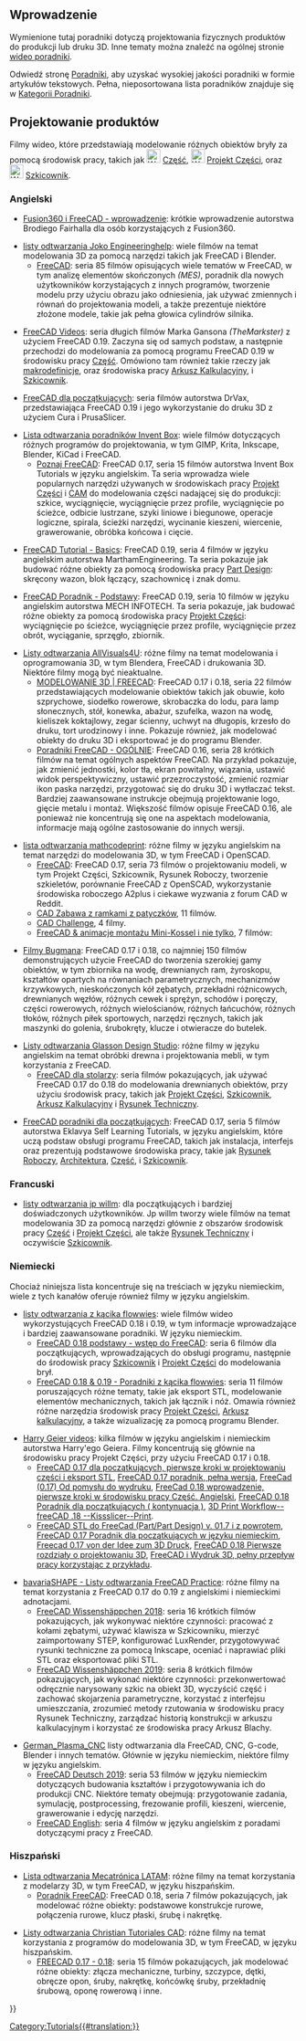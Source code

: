 <languages/>

{{VeryImportantMessage|Proszę zwrócić uwagę na wersję FreeCAD użytą w poradniku. Jeśli w opracowaniu została wykorzystana starsza wersja programu, ogólny proces modelowania może nadal działać, ale niektóre narzędzia w nowszych wydaniach mogły ulec zmianie. Nie dodawaj filmów wykonanych w wersji '''0.16''' lub starszej, ponieważ te wydania są uważane za przestarzałe.}}

<span id="Introduction"></span>
==Wprowadzenie==

Wymienione tutaj poradniki dotyczą projektowania fizycznych produktów do produkcji lub druku 3D. Inne tematy można znaleźć na ogólnej stronie [[video_tutorials/pl|wideo poradniki]].

Odwiedź stronę [[Tutorials/pl|Poradniki]], aby uzyskać wysokiej jakości poradniki w formie artykułów tekstowych. Pełna, nieposortowana lista poradników znajduje się w [[:Category:Tutorials/pl|Kategorii Poradniki]].

<span id="Product_design"></span>
==Projektowanie produktów==

Filmy wideo, które przedstawiają modelowanie różnych obiektów bryły za pomocą środowisk pracy, takich jak [[Image:Workbench_Part.svg|24px]] [[Part_Workbench/pl|Część]], [[Image:Workbench_PartDesign.svg|24px]] [[PartDesign_Workbench/pl|Projekt Części]], oraz [[Image:Workbench_Sketcher.svg|24px]] [[Sketcher_Workbench/pl|Szkicownik]].

<span id="English"></span>
===Angielski===

* [https://www.youtube.com/watch?v=_GxJkB23ZHM Fusion360 i FreeCAD - wprowadzenie]: krótkie wprowadzenie autorstwa Brodiego Fairhalla dla osób korzystających z Fusion360.

* [https://www.youtube.com/channel/UC-CubOaooNwC-3RBKUoAOQQ/playlists listy odtwarzania Joko Engineeringhelp]: wiele filmów na temat modelowania 3D za pomocą narzędzi takich jak FreeCAD i Blender.
** [https://www.youtube.com/playlist?list=PL7eiW2bt21YU6QEbly78kUgQCNEiDUwSH FreeCAD]: seria 85 filmów opisujących wiele tematów w FreeCAD, w tym analizę elementów skończonych ''(MES)'', poradnik dla nowych użytkowników korzystających z innych programów, tworzenie modelu przy użyciu obrazu jako odniesienia, jak używać zmiennych i równań do projektowania modeli, a także prezentuje niektóre złożone modele, takie jak pełna głowica cylindrów silnika.

* [https://www.youtube.com/watch?v=YOXOlqw1Pvg&list=PLH_3jUdtTUKU9kajyWPz2C848TYSI7GET FreeCAD Videos]: seria długich filmów Marka Gansona ''(TheMarkster)'' z użyciem FreeCAD 0.19. Zaczyna się od samych podstaw, a następnie przechodzi do modelowania za pomocą programu FreeCAD 0.19 w środowisku pracy [[Part_Workbench/pl|Część]]. Omówiono tam również takie rzeczy jak [[Macros/pl|makrodefinicje]], oraz środowiska pracy [[Spreadsheet_Workbench/pl|Arkusz Kalkulacyjny]], i [[Sketcher_Workbench/pl|Szkicownik]].

* [https://www.youtube.com/playlist?list=PLxa9m2nC6N924jFUOYRECQUMm9xl4_jUI FreeCAD dla początkujących]: seria filmów autorstwa DrVax, przedstawiająca FreeCAD 0.19 i jego wykorzystanie do druku 3D z użyciem Cura i PrusaSlicer.

* [https://www.youtube.com/channel/UCRQCzMftIUElX03kHjV4rmQ/playlists Lista odtwarzania poradników Invent Box]: wiele filmów dotyczących różnych programów do projektowania, w tym GIMP, Krita, Inkscape, Blender, KiCad i FreeCAD.
** [https://www.youtube.com/watch?v=CG_czsNdUfs&list=PL2935W76vRNFvUGefQr3q9P9eezJZyj-u Poznaj FreeCAD]: FreeCAD 0.17, seria 15 filmów autorstwa Invent Box Tutorials w języku angielskim. Ta seria wprowadza wiele popularnych narzędzi używanych w środowiskach pracy [[PartDesign_Workbench/pl|Projekt Części]] i [[CAM_Workbench/pl|CAM]] do modelowania części nadającej się do produkcji: szkice, wyciągnięcie, wyciągnięcie przez profile, wyciągnięcie po ścieżce, odbicie lustrzane, szyki liniowe i biegunowe, operacje logiczne, spirala, ścieżki narzędzi, wycinanie kieszeni, wiercenie, grawerowanie, obróbka końcowa i cięcie.

* [https://www.youtube.com/watch?v=8V4zmIoYuOA&list=PL4mEeIFbIt5e_gfW3sxbDwHBkORFrJvPe FreeCAD Tutorial - Basics]: FreeCAD 0.19, seria 4 filmów w języku angielskim autorstwa MarthamEngineering. Ta seria pokazuje jak budować różne obiekty za pomocą środowiska pracy [[PartDesign_Workbench/pl|Part Design]]: skręcony wazon, blok łączący, szachownicę i znak domu.

* [https://www.youtube.com/channel/UCwCv3eUU5qWywmunb9voJPA/videos FreeCAD Poradnik - Podstawy]: FreeCAD 0.19, seria 10 filmów w języku angielskim autorstwa MECH INFOTECH. Ta seria pokazuje, jak budować różne obiekty za pomocą środowiska pracy [[PartDesign_Workbench/pl|Projekt Części]]: wyciągnięcie po ścieżce, wyciągnięcie przez profile, wyciągnięcie przez obrót, wyciąganie, sprzęgło, zbiornik.

* [https://www.youtube.com/channel/UCZ3nn99kwDQSmmHu9ohYoKQ/playlists Listy odtwarzania AllVisuals4U]: różne filmy na temat modelowania i oprogramowania 3D, w tym Blendera, FreeCAD i drukowania 3D. Niektóre filmy mogą być nieaktualne.
** [https://www.youtube.com/watch?v=4DjCLZNg60U&list=PLKu--JcOZKTPE13UyWyrS8Hp5-kgnTifN MODELOWANIE 3D | FREECAD]: FreeCAD 0.17 i 0.18, seria 22 filmów przedstawiających modelowanie obiektów takich jak obuwie, koło szprychowe, siodełko rowerowe, skrobaczka do lodu, para lamp słonecznych, stół, konewka, abażur, szufelka, wazon na wodę, kieliszek koktajlowy, zegar ścienny, uchwyt na długopis, krzesło do druku, tort urodzinowy i inne. Pokazuje również, jak modelować obiekty do druku 3D i eksportować je do programu Blender.
** [https://www.youtube.com/watch?v=WdBQPXeAeMc&list=PLKu--JcOZKTPZjy761ELQ7ba45yZmxOpj Poradniki FreeCAD - OGÓLNIE]: FreeCAD 0.16, seria 28 krótkich filmów na temat ogólnych aspektów FreeCAD. Na przykład pokazuje, jak zmienić jednostki, kolor tła, ekran powitalny, wiązania, ustawić widok perspektywiczny, ustawić przezroczystość, zmienić rozmiar ikon paska narzędzi, przygotować się do druku 3D i wytłaczać tekst. Bardziej zaawansowane instrukcje obejmują projektowanie logo, gięcie metalu i montaż. Większość filmów opisuje FreeCAD 0.16, ale ponieważ nie koncentrują się one na aspektach modelowania, informacje mają ogólne zastosowanie do innych wersji.

* [https://www.youtube.com/channel/UCnxMaGMCrWAQgwF61ISRpGw/playlists lista odtwarzania mathcodeprint]: różne filmy w języku angielskim na temat narzędzi do modelowania 3D, w tym FreeCAD i OpenSCAD.
** [https://www.youtube.com/watch?v=jlmd5_lnwXM&list=PLkRx3bM9e3yCPkg9NQmW1eM-ynKcjoGhh FreeCAD]: FreeCAD 0.17, seria 73 filmów o projektowaniu modeli, w tym Projekt Części, Szkicownik, Rysunek Roboczy, tworzenie szkieletów, porównanie FreeCAD z OpenSCAD, wykorzystanie środowiska roboczego A2plus i ciekawe wyzwania z forum CAD w Reddit.
** [https://www.youtube.com/watch?v=EY43T0bpYVQ&list=PLkRx3bM9e3yDefdoU5mRU8QrtSSoKFDP- CAD Zabawa z ramkami z patyczków], 11 filmów.
** [https://www.youtube.com/watch?v=r1x5kku10-k&list=PLkRx3bM9e3yCgQwVvDBkevZe-72zs702l CAD Challenge], 4 filmy.
** [https://www.youtube.com/watch?v=OQCjM_uwAzM&list=PLkRx3bM9e3yAMECNK708fEuWgzTU5H-CX FreeCAD & animacje montażu Mini-Kossel i nie tylko], 7 filmów:

* [https://www.youtube.com/user/fiestasbc/videos Filmy Bugmana]: FreeCAD 0.17 i 0.18, co najmniej 150 filmów demonstrujących użycie FreeCAD do tworzenia szerokiej gamy obiektów, w tym zbiornika na wodę, drewnianych ram, żyroskopu, kształtów opartych na równaniach parametrycznych, mechanizmów krzywkowych, nieskończonych kół zębatych, przekładni różnicowych, drewnianych węzłów, różnych cewek i sprężyn, schodów i poręczy, części rowerowych, różnych wielościanów, różnych łańcuchów, różnych tłoków, różnych piłek sportowych, narzędzi ręcznych, takich jak maszynki do golenia, śrubokręty, klucze i otwieracze do butelek.

* [https://www.youtube.com/channel/UC-Nio4u1JhP7eUFeBtz7XFw/playlists Listy odtwarzania Glasson Design Studio]: różne filmy w języku angielskim na temat obróbki drewna i projektowania mebli, w tym korzystania z FreeCAD.
** [https://www.youtube.com/playlist?list=PLNKr-ocZWgQ66AX5y3uY71SCTClpUpGrt FreeCAD dla stolarzy]: seria filmów pokazujących, jak używać FreeCAD 0.17 do 0.18 do modelowania drewnianych obiektów, przy użyciu środowisk pracy, takich jak [[PartDesign_Workbench/pl|Projekt Części]], [[Sketcher_Workbench/pl|Szkicownik]], [[Spreadsheet_Workbench/pl|Arkusz Kalkulacyjny]] i [[TechDraw_Workbench/pl|Rysunek Techniczny]].

* [https://www.youtube.com/watch?v=VEk4RuNIlRY&list=PL1Fv0Kg44dc0WbIB_OoFnEqzanDI7nRQi FreeCAD poradniki dla początkujących]: FreeCAD 0.17, seria 5 filmów autorstwa Eklavya Self Learning Tutorials, w języku angielskim, które uczą podstaw obsługi programu FreeCAD, takich jak instalacja, interfejs oraz prezentują podstawowe środowiska pracy, takie jak [[Draft_Workbench/pl|Rysunek Roboczy]], [[Arch_Workbench/pl|Architektura]], [[Part_Workbench/pl|Część]], i [[Sketcher_Workbench/pl|Szkicownik]].

<span id="French"></span>
===Francuski===

* [https://www.youtube.com/channel/UCJwHW5GwrK1fq16cxUoBOUw/videos listy odtwarzania jp willm]: dla początkujących i bardziej doświadczonych użytkowników. Jp willm tworzy wiele filmów na temat modelowania 3D za pomocą narzędzi głównie z obszarów środowisk pracy [[Part_Workbench/pl|Część]] i [[PartDesign_Workbench/pl|Projekt Części]], ale także [[TechDraw_Workbench/pl|Rysunek Techniczny]] i oczywiście [[Sketcher_Workbench/pl|Szkicownik]].

<span id="German"></span>
===Niemiecki===

Chociaż niniejsza lista koncentruje się na treściach w języku niemieckim, wiele z tych kanałów oferuje również filmy w języku angielskim.

* [https://www.youtube.com/user/stolz3d/playlists listy odtwarzania z kącika flowwies]: wiele filmów wideo wykorzystujących FreeCAD 0.18 i 0.19, w tym informacje wprowadzające i bardziej zaawansowane poradniki. W języku niemieckim.
** [https://www.youtube.com/watch?v=rTvgCcOXfuw&list=PLw48L7HmCgMLg-hU-4Ro3tQOJ0k7yH56T FreeCAD 0.18 podstawy - wstęp do FreeCAD]: seria 6 filmów dla początkujących, wprowadzających do obsługi programu, następnie do środowisk pracy [[Sketcher_Workbench/pl|Szkicownik]] i [[PartDesign_Workbench/pl|Projekt Części]] do modelowania brył.
** [https://www.youtube.com/watch?v=4QJTaCplAK0&list=PLw48L7HmCgMKg5za09Ncxg0in5G4nNkPs FreeCAD 0.18 & 0.19 - Poradniki z kącika flowwies]: seria 11 filmów poruszających różne tematy, takie jak eksport STL, modelowanie elementów mechanicznych, takich jak łącznik i nóż. Omawia również różne narzędzia środowisk pracy [[PartDesign_Workbench/pl|Projekt Części]], [[Spreadsheet_Workbench/pl|Arkusz kalkulacyjny]], a także wizualizację za pomocą programu Blender.

* [https://www.youtube.com/channel/UCoe3BcVuLC9I2_yFud5vp8Q/videos Harry Geier videos]: kilka filmów w języku angielskim i niemieckim autorstwa Harry'ego Geiera. Filmy koncentrują się głównie na środowisku pracy Projekt Części, przy użyciu FreeCAD 0.17 i 0.18.
** [https://www.youtube.com/watch?v=bs3eEF2rGX8 FreeCAD 0.17 dla początkujących, pierwsze kroki w projektowaniu części i eksport STL], [https://www.youtube.com/watch?v=geIrH1cOCzc FreeCAD 0.17 poradnik, pełna wersja], [https://www.youtube.com/watch?v=Zkh7WFnS5nw FreeCad (0.17) Od pomysłu do wydruku], [https://www.youtube.com/watch?v=mavbz1Zpkws FreeCad 0.18 wprowadzenie, pierwsze kroki w środowisku pracy Część. Angielski], [https://www.youtube.com/watch?v=C1JG6l1uIJw FreeCAD 0.18 Poradnik dla początkujących ( kontynuacja )], [https://www.youtube.com/watch?v=2YgzCVBBCzc 3D Print Workflow--freeCAD .18 --Kissslicer--Print].
** [https://www.youtube.com/watch?v=B_YLcGNVWHg FreeCAD STL do FreeCad (Part/Part Design) v. 01.7 i z powrotem], [https://www.youtube.com/channel/UCoe3BcVuLC9I2_yFud5vp8Q/videos FreeCAD 0.17 Poradnik dla początkujących w języku niemieckim], [https://www.youtube.com/watch?v=srOvzOKXYbQ Freecad 0.17 von der Idee zum 3D Druck], [https://www.youtube.com/watch?v=QiWI3JZW5gU FreeCAD 0.18 Pierwsze rozdziały o projektowaniu 3D], [https://www.youtube.com/watch?v=j_iJanE2c1s FreeCAD i Wydruk 3D, pełny przepływ pracy korzystając z przykładu].

* [https://www.youtube.com/channel/UCUO0Kd8_XgZk3GE-IiqnCmQ/playlists bavariaSHAPE - Listy odtwarzania FreeCAD Practice]: różne filmy na temat korzystania z FreeCAD 0.17 do 0.19 z angielskimi i niemieckimi adnotacjami.
** [https://www.youtube.com/watch?v=nYStPcmINR4&list=PLsygOHSYV43UrQAWmEWJBY8GwX5t74ufz FreeCAD Wissenshäppchen 2018]: seria 16 krótkich filmów pokazujących, jak wykonywać niektóre czynności: pracować z kołami zębatymi, używać klawisza {{KEY|M}} w Szkicowniku, mierzyć zaimportowany STEP, konfigurować LuxRender, przygotowywać rysunki techniczne za pomocą Inkscape, oceniać i naprawiać pliki STL oraz eksportować pliki STL.
** [https://www.youtube.com/watch?v=sMsXfQ9hQEI&list=PLsygOHSYV43WzeqFkB1X4chHPFIq_LId5 FreeCAD Wissenshäppchen 2019]: seria 8 krótkich filmów pokazujących, jak wykonać niektóre czynności: przekonwertować odręcznie narysowany szkic na obiekt 3D, wyczyścić część i zachować skojarzenia parametryczne, korzystać z interfejsu umieszczania, zrozumieć metody rzutowania w środowisku pracy Rysunek Techniczny, zarządzać historią konstrukcji w arkuszu kalkulacyjnym i korzystać ze środowiska pracy Arkusz Blachy.

* [https://www.youtube.com/channel/UCGuJsIoXW-exBAwdn38dXow/playlists German_Plasma_CNC] listy odtwarzania dla FreeCAD, CNC, G-code, Blender i innych tematów. Głównie w języku niemieckim, niektóre filmy w języku angielskim.
** [https://www.youtube.com/watch?v=JOtCL11UAUI&list=PLugsaCAoG3EmYbYuLSU8cz80gBXDeJ6QL FreeCAD Deutsch 2019]: seria 53 filmów w języku niemieckim dotyczących budowania kształtów i przygotowywania ich do produkcji CNC. Niektóre tematy obejmują: przygotowanie zadania, symulację, postprocessing, frezowanie profili, kieszeni, wiercenie, grawerowanie i edycję narzędzi.
** [https://www.youtube.com/watch?v=CPjvnY8hOwY&list=PLugsaCAoG3EnW3SwdM6a-aml_WT1eS6s6 FreeCAD English]: seria 4 filmów w języku angielskim z poradami dotyczącymi pracy z FreeCAD.

<span id="Spanish"></span>
===Hiszpański===

* [https://www.youtube.com/channel/UCZOXUOIsWt3YAigw6viuvJQ/playlists Lista odtwarzania Mecatrónica LATAM]: różne filmy na temat korzystania z modelarzy 3D, w tym FreeCAD, w języku hiszpańskim.
** [https://www.youtube.com/watch?v=r5LBKEA0mks&list=PLsfgGA_lzHGdHSecmkDHI7i8gJFWKwiU4 Poradnik FreeCAD]: FreeCAD 0.18, seria 7 filmów pokazujących, jak modelować różne obiekty: podstawowe konstrukcje rurowe, połączenia rurowe, klucz płaski, śrubę i nakrętkę.

* [https://www.youtube.com/user/TheMeeone/playlists Listy odtwarzania Christian Tutoriales CAD]: różne filmy na temat korzystania z programów do modelowania 3D, w tym FreeCAD, w języku hiszpańskim.
** [https://www.youtube.com/watch?v=cBA7EJyrLkQ&list=PLfv54N1Sqk4zFGrn6mVU5kTSpfyfN2GyW FREECAD 0.17 - 0.18]: seria 15 filmów pokazujących, jak modelować różne obiekty: złącza mechaniczne, turbiny, szczypce, dętki, obręcze opon, śruby, nakrętkę, końcówkę śruby, przekładnię śrubową, oponę rowerową i inne.


[[Category:Tutorials{{#translation:}}]]
{{Userdocnavi{{#translation:}}}}